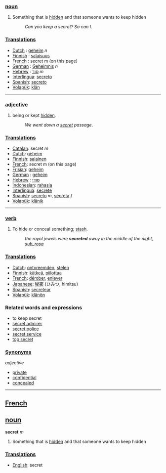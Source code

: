 ===[[noun]]===
#Something that is [[hidden]] and that someone wants to keep hidden
#:''Can you keep a secret? So can I''.

===[[Translation]]s===
*[[Dutch]]  : [[geheim]] ''n''
*[[Finnish]] : [[salaisuus]]
*[[French]] : secret m (on this page)
*[[German]] : [[Geheimnis]] ''n''
*[[Hebrew]] : [[סוד]] ''m''
*[[Interlingua]]: [[secreto]]
*[[Spanish]]: [[secreto]]
*[[Volapük]]: [[klän]]

----

===[[adjective]]===
#being or kept [[hidden]].
#:''We went down a [[secret]] passage''.

===[[Translation]]s===
*[[Catalan]]: secret ''m''
*[[Dutch]]: [[geheim]]
*[[Finnish]]: [[salainen]]
*[[French]]: secret m (on this page)
*[[Frisian]]: [[geheim]]
*[[German]] : [[geheim]]
*[[Hebrew]] : [[סודי]]
*[[Indonesian]]: [[rahasia]]
*[[Interlingua]]: [[secrete]]
*[[Spanish]]: [[secreto]] ''m'', [[secreta]] ''f''
*[[Volapük]]: [[klänik]]

----

===[[verb]]===
# To hide or conceal something; [[stash]].
#:''the royal jewels were '''secreted''' away in the middle of the night, [[sub_rosa]]''

===[[Translation]]s===
*[[Dutch]]: [[ontvreemden]], [[stelen]]
*[[Finnish]]: [[kätkeä]], [[piilottaa]]
*[[French]]: [[dérober]], [[enlever]]
*[[Japanese]]: [[秘密]] (ひみつ, himitsu)
*[[Spanish]]: [[secretear]]
*[[Volapük]]: [[klänön]]

=== Related words and expressions ===
* to keep secret
*[[secret admirer]]
*[[secret police]]
*[[secret service]]
*[[top secret]]

===[[Synonym]]s===

''adjective''
*[[private]]
*[[confidential]]
*[[concealed]]

----

==[[French]]==

== [[noun]] ==
'''secret''' ''m''
#Something that is [[hidden]] and that someone wants to keep hidden

===[[Translation]]s===
*[[English]]: secret